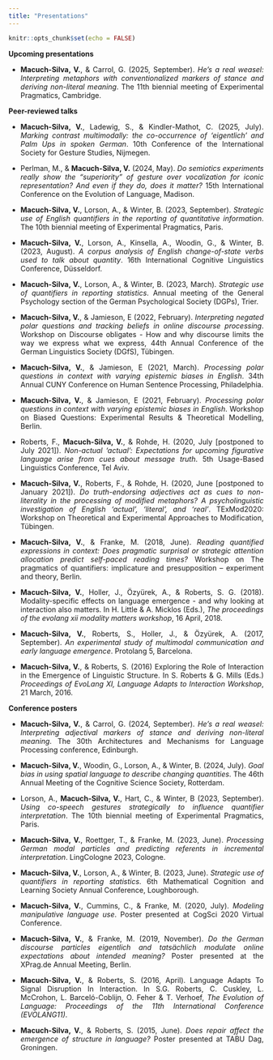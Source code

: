 ```yaml
---
title: "Presentations"
---
```


```r
knitr::opts_chunk$set(echo = FALSE)
```

<style>
body {
  text-align: justify}

h1 {
  text-align: center
}
</style>

**Upcoming presentations**

* **Macuch-Silva, V.**, & Carrol, G. (2025, September). _He’s a real weasel: Interpreting metaphors with conventionalized markers of stance and deriving non-literal meaning_. The 11th biennial meeting of Experimental Pragmatics, Cambridge.

**Peer-reviewed talks**

* **Macuch-Silva, V.**, Ladewig, S., & Kindler-Mathot, C. (2025, July). _Marking contrast multimodally: the co-occurrence of ‘eigentlich’ and Palm Ups in spoken German_. 10th Conference of the International Society for Gesture Studies, Nijmegen.

* Perlman, M., & **Macuch-Silva, V.** (2024, May). _Do semiotics experiments really show the "superiority" of gesture over vocalization for iconic representation? And even if they do, does it matter?_ 15th International Conference on the Evolution of Language, Madison.

* **Macuch-Silva, V.**, Lorson, A., & Winter, B. (2023, September). _Strategic use of English quantifiers in the reporting of quantitative information_. The 10th biennial meeting of Experimental Pragmatics, Paris.

* **Macuch-Silva, V.**, Lorson, A., Kinsella, A., Woodin, G., & Winter, B. (2023, August). _A corpus analysis of English change-of-state verbs used to talk about quantity_. 16th International Cognitive Linguistics Conference, Düsseldorf.

* **Macuch-Silva, V.**, Lorson, A., & Winter, B. (2023, March). _Strategic use of quantifiers in reporting statistics_. Annual meeting of the General Psychology section of the German Psychological Society (DGPs), Trier.

* **Macuch-Silva, V.**, & Jamieson, E (2022, February). _Interpreting negated polar questions and tracking beliefs in online discourse processing_. Workshop on Discourse obligates - How and why discourse limits the way we express what we express, 44th Annual Conference of the German Linguistics Society (DGfS), Tübingen.

* **Macuch-Silva, V.**, & Jamieson, E (2021, March). _Processing polar questions in context with varying epistemic biases in English_. 34th Annual CUNY Conference on Human Sentence Processing, Philadelphia.

* **Macuch-Silva, V.**, & Jamieson, E (2021, February). _Processing polar questions in context with varying epistemic biases in English_. Workshop on Biased Questions: Experimental Results & Theoretical Modelling, Berlin.

* Roberts, F., **Macuch-Silva, V.**, & Rohde, H. (2020, July [postponed to July 2021]). _Non-actual 'actual': Expectations for upcoming figurative language arise from cues about message truth_. 5th Usage-Based Linguistics Conference, Tel Aviv.

* **Macuch-Silva, V.**, Roberts, F., & Rohde, H. (2020, June [postponed to January 2021]). _Do truth-endorsing adjectives act as cues to non-literality in the processing of modified metaphors? A psycholinguistic investigation of English 'actual', 'literal', and 'real'_. TExMod2020: Workshop on Theoretical and
Experimental Approaches to Modification, Tübingen.

* **Macuch-Silva, V.**, & Franke, M. (2018, June). _Reading quantified expressions in context: Does pragmatic surprisal or strategic attention allocation predict self-paced reading times?_ Workshop on The pragmatics of quantifiers: implicature and presupposition – experiment and theory, Berlin.

* **Macuch-Silva, V.**, Holler, J., Özyürek, A., & Roberts, S. G. (2018). Modality-specific effects on language emergence - and why looking at interaction also matters. In H. Little & A. Micklos (Eds.), _The proceedings of the evolang xii modality matters workshop_, 16 April, 2018.

* **Macuch-Silva, V.**, Roberts, S., Holler, J., & Özyürek, A. (2017, September). _An experimental study of multimodal communication and early language emergence_. Protolang 5, Barcelona.

* **Macuch-Silva, V.**, & Roberts, S. (2016) Exploring the Role of Interaction in the Emergence of Linguistic Structure. In S. Roberts & G. Mills (Eds.) _Proceedings of EvoLang XI, Language Adapts to Interaction Workshop_, 21 March, 2016.


**Conference posters**

* **Macuch-Silva, V.**, & Carrol, G. (2024, September). _He’s a real weasel: Interpreting adjectival markers of stance and deriving non-literal meaning_. The 30th Architectures and Mechanisms for Language Processing conference, Edinburgh.

* **Macuch-Silva, V.**, Woodin, G., Lorson, A., & Winter, B. (2024, July). _Goal bias in using spatial language to describe changing quantities_. The 46th Annual Meeting of the Cognitive Science Society, Rotterdam.

* Lorson, A., **Macuch-Silva, V.**, Hart, C., & Winter, B (2023, September). _Using co-speech gestures strategically to influence quantifier interpretation_. The 10th biennial meeting of Experimental Pragmatics, Paris.

* **Macuch-Silva, V.**, Roettger, T., & Franke, M. (2023, June). _Processing German modal particles and predicting referents in incremental interpretation_. LingCologne 2023, Cologne.

* **Macuch-Silva, V.**, Lorson, A., & Winter, B. (2023, June). _Strategic use of quantifiers in reporting statistics_. 6th Mathematical Cognition and Learning Society Annual Conference, Loughborough.

* **Macuch-Silva, V.**, Cummins, C., & Franke, M. (2020, July). _Modeling manipulative language use_. Poster presented at CogSci 2020 Virtual Conference.

* **Macuch-Silva, V.**, & Franke, M. (2019, November). _Do the German discourse particles eigentlich and tatsächlich modulate online expectations about intended meaning?_ Poster presented at the XPrag.de Annual Meeting, Berlin.

* **Macuch-Silva, V.**, & Roberts, S. (2016, April). Language Adapts To Signal Disruption In Interaction. In S.G. Roberts, C. Cuskley, L. McCrohon, L. Barceló-Coblijn, O. Feher & T. Verhoef, _The Evolution of Language: Proceedings of the 11th International Conference (EVOLANG11)_.

* **Macuch-Silva, V.**, & Roberts, S. (2015, June). _Does repair affect the emergence of structure in language?_ Poster presented at TABU Dag, Groningen.